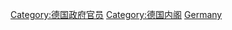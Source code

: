 {{Catnav|頁面分類|各種主題的頁面分類|按國家分類|各國人物|德国人|德國政治人物}}
{{Catnav|頁面分類|人物|各國人物|德国人|德國政治人物}}

[[Category:德国政府官员|Category:德国政府官员]]
[[Category:德国内阁|Category:德国内阁]]
[[Category:各國閣員|Germany]]